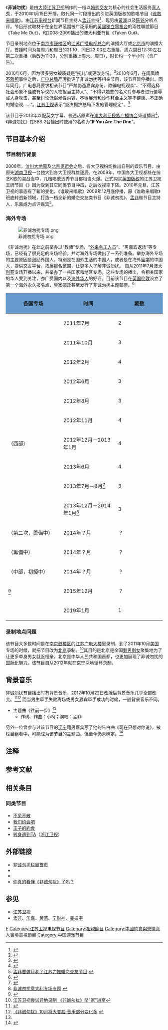 {{multiple issues|
{{refimprove|time=2013-12-29T15:12:55+00:00}}
{{original research|time=2013-12-29T15:12:55+00:00}}
{{fansite|time=2012-02-18T13:16:21+00:00}}
{{tone|time=2012-02-18T13:16:21+00:00}}
}}
{{UTC+8}}
{{電視節目信息框
| 名稱 = 非诚勿扰
| 原名 = 
| 圖片 = [[File:fcwr_logo.jpg|300px]]
| 圖說 = 《非诚勿扰》标题
| 類型 =[[真人秀|真人秀]]
| 主持 = '''节目主持人'''
*[[孟非|孟非]]
'''点评老师'''<br>
男老师
*[[乐嘉|乐嘉]]
（2010年1月15日至2012年10月13日）<br/>
（2012年11月18日至2013年3月31日）
*[[于正|于正]]
（2013年4月6日至2013年4月7日）
*[[曾子航|曾子航]]
（2013年4月13日至2013年7月13日）
*[[宁财神|宁财神]]
（2013年7月14日至2014年1月26日）<br/>
（2014年2月15日至2014年3月1日）<br/>
（2014年3月9日至2014年6月22日）
*[[张嘉佳|张嘉佳]]
（2014年3月2日至2014年3月8日）<br/>
（2014年7月13日至2014年8月3日）<br/>
（2016年12月24日至2016年12月24日）
*[[姜振宇|姜振宇]]
（2017年5月13日至2019年12月28日）
*[[陈铭|陈铭]]
（2020年1月4日2020年2月29日）<br/>
（2020年5月23日至今）<br>
女老师
*[[黄菡|黄菡]]
（2010年06月27日至2016年3月19日）<br/>
（2020年1月4日至2020年1月18日）<br/>
（2020年3月28日至2020年5月16日）(代班）
*[[黄澜|黄澜]]
（2016年3月26日至2017年3月25日）<br/>
（2018年2月3日至2020年2月29日）<br/>
（2020年5月23日至今）

'''《非诚合伙人》'''
*[[佟大为|佟大为]]
（2014年8月9日至2014年8月24日）<br/>
（2014年9月13日至2014年10月18日）
*[[刘恺威|刘恺威]]
（2014年8月30日至2014年9月7日）
*[[张亮|张亮]]
（2014年11月2日至2014年11月15日）
*[[刘烨_(演员)|刘烨]] 
（2015年4月4日至2015年5月23日）
*[[陆毅|陆毅]] 
（2015年5月30日至2015年7月25日）
*[[黄磊|黄磊]]
（2014年10月19日至2014年11月1日）<br/>
（2014年11月16日至2015年3月28日）<br/>
（2015年8月1日至2017年3月25日）<br/>
（2020年1月4日至2020年1月4日）<br/>
| 國家 = {{CHN}}[[中國大陸|大陸]]
| 語言 = [[普通话|普通话]]
| 製片人 = 王刚
| 外景 = 江苏广电石湫影视基地
| 每集長 = 约1.5小时（含广告时间）
| 頻道 = [[江苏卫视|江苏卫视]]
| 視頻制式 = 16:9 [[1080i|1080i]]
| 音頻制式 = [[立體聲|立體聲]]
| 首播國家 = {{CHN}}[[中國大陸|大陸]]
| 首播地區 = 
| 開始 = {{Start date and age|2010|01|15}}
| 結束 = 
| 晚於 = {{Tsl|en|Who Dares, Sings!|谁敢来唱歌}}
| 早於 = 
| 官方網站 = http://fcwr.jstv.com/
| 相关节目 = 《[[新相亲时代|新相亲时代]]》<br>《[[我们约会吧|我们约会吧]]》<br>《[[Take_Me_Out|Take Me Out]]》<br>《[[Taken_Out|Taken Out]]》
| imdb_id = 
| tv_com_id = 
}}
《'''非诚勿扰'''》是由[[中国大陆|大陸]][[江苏卫视|江苏卫视]]制作的一档以[[相亲|婚恋交友]]为核心的社会生活服务[[真人秀|真人秀]]，于2010年1月15日开播，取代同一时段播出的引进英国版权的歌唱节目《[[谁敢来唱歌|谁敢来唱歌]]》。由[[江苏电视台|江苏电视台]]新闻节目主持人[[孟非|孟非]]主持<ref name="#1">{{Cite web |url=http://ent.qq.com/a/20101230/000057.htm |title=《非诚勿扰》主题曲出炉：小柯作曲 孟非演唱 |access-date=2011-02-08 |archive-date=2020-08-08 |archive-url=https://web.archive.org/web/20200808025105/https://ent.qq.com/a/20101230/000057.htm |dead-url=no }}</ref>，现另由[[黃澜|黃澜]]以及[[陈铭|陈铭]]分析点评。节目形式取材于在全世界范围被广泛采用的[[英國獨立電視台|英國獨立電視台]]的兩性聯誼節目《Take Me Out》，和2008-2009播出的澳大利亚节目《Taken Out》。

节目录制地点位于[[南京市|南京市]][[鼓楼区_(南京市)|鼓楼区]]的[[江苏广播电视总台|江苏广播电视总台]]的演播大厅或[[北京市|北京市]]的演播大厅。首播时间为每周六和周日的21:10，同日23:00左右重播，周六周日12:30左右第二次重播（后改为11:30，分别重播上周六、周日），时长约一个半小时（含广告）。

2010年6月，因为很多男女被质疑是“[[托儿|托儿]]”或更改身份。<ref>{{Cite web |url=http://www.hinews.cn/news/system/2010/03/22/010765756.shtml |title=传《非诚勿扰》中炫富爆红“富二代”是托儿 |access-date=2011-12-25 |archive-date=2021-01-19 |archive-url=https://web.archive.org/web/20210119180452/http://www.hinews.cn/news/system/2010/03/22/010765756.shtml |dead-url=no }}</ref>2010年6月，在[[闫凤娇|闫凤娇]][[不雅照|不雅照]]事件之后，[[广电总局|广电总局]]严厉批评了非诚勿扰等相亲节目，该节目暂停播出。同年同月，广电总局要求相亲节目“严禁伪造嘉宾身份，欺骗电视观众”、“不得选择社会形象不佳或有争议的人物担当主持人”、“不得以婚恋的名义对参与者进行羞辱或人身攻击，甚至讨论低俗涉性内容，不得展示和炒作拜金主义等不健康、不正确的婚恋观……”。[[江苏卫视|江苏卫视]]表示“坚决拥护总局下发的管理规定”。<ref>{{Cite web |url=http://www.chinanews.com/yl/yl-ypkb/news/2010/06-10/2335713.shtml |title=广电总局下发通知 规范婚恋交友类电视节目 |access-date=2012-03-11 |archive-date=2020-09-21 |archive-url=https://web.archive.org/web/20200921021942/http://www.chinanews.com/yl/yl-ypkb/news/2010/06-10/2335713.shtml |dead-url=no }}</ref>

该节目于2013年以配英文字幕、普通话原声在[[特殊廣播服務|澳大利亚民族广播协会]]{{link-en|SBS 2|SBS Two}}频道播出<ref>{{Cite web |url=http://www.sbs.com.au/ondemand/program/664/If-You-Are-The-One |title=非诚勿扰在澳洲SBS 2台的官网 |access-date=2013-10-20 |archive-date=2020-04-13 |archive-url=https://web.archive.org/web/20200413174734/https://www.sbs.com.au/ondemand/program/664/If-You-Are-The-One |dead-url=no }}</ref>，《非诚勿扰》在SBS 2台播出时使用的名称为“'''If You Are The One'''”。

==节目基本介绍==
===节目制作背景===
2008年，[[汶川大地震|汶川大地震]]及[[2008年夏季奥林匹克运动会|北京奥运会]]之后，各大卫视纷纷推出自制的娱乐节目，由原先[[湖南卫视|湖南卫视]]一台独大到各大卫视群雄逐鹿。在2009年，中国各大卫视都处在综艺K歌的混战当中，几档唱歌选秀节目都相当火爆。正式购买[[英国|英国]][[版权|版权]]的江苏卫视王牌节目《{{Tsl|en|Who Dares, Sings!|谁敢来唱歌}}》因为受到其它同类节目冲击，之后收视率下降。2010年元旦，江苏卫视的事态有了新的变化，《谁敢来唱歌》2009年12月底停播，原《谁敢来唱歌》班底转战新领域，打造一档全新的婚恋交友类节目《非诚勿扰》，[[孟非|孟非]]做节目主持人，乐嘉成为点评嘉宾<ref>[http://www.jstv.com/n/ws/c/201001/t20100112_33898.shtml 孟非要做月老？江苏力推婚恋交友节目] {{webarchive|url=https://web.archive.org/web/20150402195046/http://www.jstv.com/n/ws/c/201001/t20100112_33898.shtml |date=2015-04-02 }}</ref>。

===海外专场===

[[File:非诚勿扰专场.png|thumb]]

《非诚勿扰》在此之前举办过“教师”专场、“[[農民工|外来务工人员]]”、“男嘉宾返场”等专场，已经有了很充足的专场经验，并对海外专场做出了一系列准备。举办海外专场的主要原因是鼓励外国人，特别是在国外生活的中国人，或者是在海外[[留学|留学]]的中国人，提供交友平台。拓展报名范围，让更多人了解非诚勿扰。
自从2011年7月[[澳大利亚|澳大利亚]]专场开播以来，共举办了一些国家和地区专场。这些专场的播出，令相关国家的华人受到关注，亦广受国内以及[[海外华人|海外华人]]的好评。目前该节目在[[英国|英国]][[伦敦|伦敦]]设立了第一个海外永久报名点，[[皇家邮政|皇家邮政]]甚至发行了非诚勿扰主题邮票。<ref>{{Cite web |url=http://www.njdaily.cn/2012/0815/210565.shtml |title=英国皇家邮政发行“非诚勿扰”主题邮票 |access-date=2013-01-30 |archive-date=2014-10-14 |archive-url=https://web.archive.org/web/20141014175249/http://www.njdaily.cn/2012/0815/210565.shtml |dead-url=yes }}</ref>

{| class="wikitable sortable"
|-
! rowspan="1" style="width:35%; background:#6699cc;"|各国专场
! rowspan="1" style="width:35%; background:#6699cc;"|时间
! rowspan="1" style="width:30%; background:#6699cc;"|期数
|-
|{{AUS}}
|2011年7月
|2
|-
|{{USA}}
|2011年10月
|3
|-
|{{GBR}}
|2012年2月
|4
|-
|{{FRA}}
|2012年6月
|3
|-
|{{CAN}}
|2012年8月
|3
|-
|{{KOR}}
|2012年11月
|4
|-
|{{USA}}（西部）
|2012年12月－2013年1月
|4
|-
|{{NZL}}
|2013年6月
|4
|-
|{{GER}}
|2013年7月－8月<ref>{{Cite web |url=http://fcwr.kaiyuan.eu/ |title=非诚勿扰德国专场专题 |access-date=2017-07-16 |archive-url=https://web.archive.org/web/20170709150312/http://fcwr.kaiyuan.eu/ |archive-date=2017-07-09 |dead-url=yes }}</ref>
|3
|-
|{{ITA}}
|2013年12月－2014年1月<ref>[http://www.ozhrb.com/News/fcwr/ 非诚勿扰意大利专场专题] {{webarchive|url=https://web.archive.org/web/20140131023449/http://ozhrb.com/News/fcwr/ |date=2014-01-31 }}</ref>
|3
|-
|{{GBR}}（第二次，籌備中）
|2014年？月
|？
|-
|{{SPA}}（籌備中）
|2014年？月
|？
|-
|{{USA}}（中部，初擬中）
|2014年？月
|？
|-
|{{AUS}}<ref>{{cite web|title=你單身嗎？SBS 2開始接受澳洲人報名參加《非诚勿扰》！|url=http://www.sbs.com.au/yourlanguage/cantonese/zh-hant/article/2015/09/07/ni-dan-shen-ma-sbs-2kai-shi-jie-shou-ao-zhou-ren-bao-ming-can-jia-fei-cheng-wu?language=zh-hant|date=2015年9月7日|publisher=SBS|accessdate=2015年9月7日|archive-date=2017年7月3日|archive-url=https://web.archive.org/web/20170703105646/http://www.sbs.com.au/yourlanguage/cantonese/zh-hant/article/2015/09/07/ni-dan-shen-ma-sbs-2kai-shi-jie-shou-ao-zhou-ren-bao-ming-can-jia-fei-cheng-wu?language=zh-hant|dead-url=no}}</ref>
|2015年12月
|？
|-
|{{SIN}}
|2019年1月
|1
|}

===录制地点问题===
该节目大多数时间是在[[南京|南京]][[鼓楼区_(南京市)|鼓楼区]]的[[江苏广电大楼|江苏广电大楼]]里录制，到了2011年10月[[美国|美国]]专场的时候，就把节目改为[[北京|北京]]录制。<ref>[http://news.xinhuanet.com/ent/2011-09/15/c_122039566.htm   江苏卫视尝试异地录制 《非诚勿扰》举"家"进京 ]{{dead link|date=2018年5月 |bot=InternetArchiveBot |fix-attempted=yes }}</ref>其目的是北京是全国[[剩男|剩男]][[剩女|剩女]]聚集地为了让更多单身男女就近相亲，北京是中华人民共和国首都，也更加展现了非诚勿扰的[[国际化|国际化]]魅力。该节目自从2012年就在[[北京|京]][[南京|宁]]两地循环录制。

==背景音乐==
非诚勿扰节目播出时有背景音乐，2012年10月22日改版后背景音乐几乎全部改变。<ref>{{Cite web |url=http://ent.sina.com.cn/v/m/2012-09-25/10383751514.shtml |title=《非诚勿扰》节目升级 环节音乐大变脸 |access-date=2013-02-02 |archive-date=2020-04-13 |archive-url=https://web.archive.org/web/20200413174838/http://ent.sina.com.cn/v/m/2012-09-25/10383751514.shtml |dead-url=no }}</ref><ref>[http://www.sd.xinhuanet.com/news/2012-10/03/c_113272650.htm 《非诚勿扰》10月将大变脸 音乐部分变化多] {{webarchive|url=https://web.archive.org/web/20150402114825/http://www.sd.xinhuanet.com/news/2012-10/03/c_113272650.htm |date=2015-04-02 }}</ref> 而当男生牵手失败离场或男女嘉宾牵手成功的时候，一般背景音乐不同。

*主题曲《往前一步》<ref name="#1"/>
**作词、作曲：小柯；演唱：孟非
另外一位曾参与过该节目的[[辽宁|辽宁]]籍男嘉宾写了他的告白曲《现在只想对你说》，被栏目组看中，可能成为该节目的主题曲。但至今仍未确定。<ref>{{Cite web |url=http://news.163.com/12/0417/01/7V8NTSSG00014AED.html |title=辽宁小伙告白曲被《非诚勿扰》看中 |access-date=2013-01-30 |archive-url=https://web.archive.org/web/20160302085101/http://news.163.com/12/0417/01/7V8NTSSG00014AED.html |archive-date=2016-03-02 |dead-url=yes }}</ref>

==注释==
<div class="references-small">
<references group="注"/>
</div>

==参考文献==
{{reflist|2}}

==相关条目==

===同类节目===
* [[不见不散_(节目)|不见不散]]
* [[我们约会吧|我们约会吧]]
* [[王子的約會|王子的約會]]
* [[转身遇到TA|转身遇到TA]]（[[浙江卫视|浙江卫视]]）

==外部链接==
* [https://web.archive.org/web/20150923063136/http://fcwr.jstv.com/ 非诚勿扰栏目首页]
* {{Sinaweibo|jswsfcwr|非诚勿扰}}
* {{Youtube|u=JSTVFeichengwurao}}
* [https://web.archive.org/web/20111120215452/http://sinai.blog.163.com/blog/static/1207114882011116271939/ 你真的看懂《非诚勿扰》了吗？]

== 参见 ==
*[[江苏卫视|江苏卫视]]
*[[孟非|孟非]]、[[乐嘉|乐嘉]]、[[黄菡|黄菡]]、[[宁财神|宁财神]]、[[姜振宇|姜振宇]]
{{江苏卫视综艺节目}}
[[Category:中国大陆真人秀节目|F]]
[[Category:江苏卫视电视节目|Category:江苏卫视电视节目]]
[[Category:相親節目|Category:相親節目]]
[[Category:中國約會與戀情真人實境電視節目|Category:中國約會與戀情真人實境電視節目]]
[[Category:中国游戏节目|Category:中国游戏节目]]